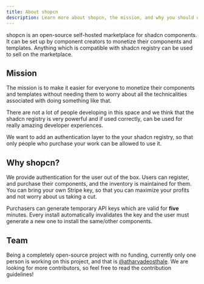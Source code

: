 ```yaml
---
title: About shopcn
description: Learn more about shopcn, the mission, and why you should use it
---
```


shopcn is an open-source self-hosted marketplace for shadcn components. It can be set up by component creators to monetize their components and templates. Anything which is compatible with shadcn registry can be used to sell on the marketplace.

## Mission

The mission is to make it easier for everyone to monetize their components and templates without needing them to worry about all the technicalities associated with doing something like that.

There are not a lot of people developing in this space and we think that the shadcn registry is very powerful and if used correctly, can be used for really amazing developer experiences.

We want to add an authentication layer to the your shadcn registry, so that only people who purchase your work can be allowed to use it.

## Why shopcn?

We provide authentication for the user out of the box. Users can register, and purchase their components, and the inventory is maintained for them. You can bring your own Stripe key, so that you can maximize your profits and not worry about us taking a cut.

Purchasers can generate temporary API keys which are valid for **five** minutes. Every install automatically invalidates the key and the user must generate a new one to install the same/other components.

## Team

Being a completely open-source project with no funding, currently only one person is working on this project, and that is [@atharvadeosthale](https://github.com/atharvadeosthale). We are looking for more contributors, so feel free to read the contribution guidelines!
